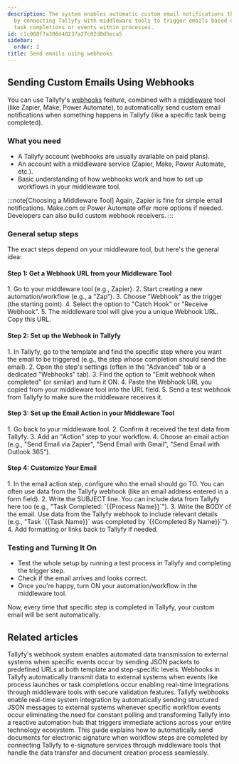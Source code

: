 ```yaml
---
description: The system enables automatic custom email notifications through webhooks
  by connecting Tallyfy with middleware tools to trigger emails based on specific
  task completions or events within processes.
id: c1c968f7a306d48237a27c02d8d5eca5
sidebar:
  order: 2
title: Send emails using webhooks
---
```



## Sending Custom Emails Using Webhooks

You can use Tallyfy's [webhooks](/products/pro/integrations/webhooks/) feature, combined with a [middleware](/products/pro/integrations/middleware/) tool (like Zapier, Make, Power Automate), to automatically send custom email notifications when something happens in Tallyfy (like a specific task being completed).

### What you need

- A Tallyfy account (webhooks are usually available on paid plans).
- An account with a middleware service (Zapier, Make, Power Automate, etc.).
- Basic understanding of how webhooks work and how to set up workflows in your middleware tool.

:::note[Choosing a Middleware Tool]
Again, Zapier is fine for simple email notifications. Make.com or Power Automate offer more options if needed. Developers can also build custom webhook receivers.
:::

### General setup steps

The exact steps depend on your middleware tool, but here's the general idea:

#### Step 1: Get a Webhook URL from your Middleware Tool

<Steps>
1. Go to your middleware tool (e.g., Zapier).
2. Start creating a new automation/workflow (e.g., a "Zap").
3. Choose "Webhook" as the trigger (the starting point).
4. Select the option to "Catch Hook" or "Receive Webhook".
5. The middleware tool will give you a unique Webhook URL. Copy this URL.
</Steps>

#### Step 2: Set up the Webhook in Tallyfy

<Steps>
1. In Tallyfy, go to the template and find the specific step where you want the email to be triggered (e.g., the step whose completion should send the email).
2. Open the step's settings (often in the "Advanced" tab or a dedicated "Webhooks" tab).
3. Find the option to "Emit webhook when completed" (or similar) and turn it ON.
4. Paste the Webhook URL you copied from your middleware tool into the URL field.
5. Send a test webhook from Tallyfy to make sure the middleware receives it.
</Steps>

#### Step 3: Set up the Email Action in your Middleware Tool

<Steps>
1. Go back to your middleware tool.
2. Confirm it received the test data from Tallyfy.
3. Add an "Action" step to your workflow.
4. Choose an email action (e.g., "Send Email via Zapier", "Send Email with Gmail", "Send Email with Outlook 365").
</Steps>

#### Step 4: Customize Your Email

<Steps>
1. In the email action step, configure who the email should go TO. You can often use data from the Tallyfy webhook (like an email address entered in a form field).
2. Write the SUBJECT line. You can include data from Tallyfy here too (e.g., "Task Completed: `{{Process Name}}`").
3. Write the BODY of the email. Use data from the Tallyfy webhook to include relevant details (e.g., "Task `{{Task Name}}` was completed by `{{Completed By Name}}`").
4. Add formatting or links back to Tallyfy if needed.
</Steps>

### Testing and Turning It On

- Test the whole setup by running a test process in Tallyfy and completing the trigger step.
- Check if the email arrives and looks correct.
- Once you're happy, turn ON your automation/workflow in the middleware tool.

Now, every time that specific step is completed in Tallyfy, your custom email will be sent automatically.


## Related articles
<CardGrid>
<LinkTitleCard header="<b>Webhooks > Details about webhooks</b>" href="/products/pro/integrations/webhooks/how-to-set-up-webhooks-in-tallyfy/" > Tallyfy's webhook system enables automated data transmission to external systems when specific events occur by sending JSON packets to predefined URLs at both template and step-specific levels. </LinkTitleCard>
<LinkTitleCard header="<b>Webhooks > Webhook scenarios</b>" href="/products/pro/integrations/webhooks/how-can-i-use-tallyfys-webhooks-feature/" > Webhooks in Tallyfy automatically transmit data to external systems when events like process launches or task completions occur enabling real-time integrations through middleware tools with secure validation features. </LinkTitleCard>
<LinkTitleCard header="<b>Integrations > Webhooks</b>" href="/products/pro/integrations/webhooks/" > Tallyfy webhooks enable real-time system integration by automatically sending structured JSON messages to external systems whenever specific workflow events occur eliminating the need for constant polling and transforming Tallyfy into a reactive automation hub that triggers immediate actions across your entire technology ecosystem. </LinkTitleCard>
<LinkTitleCard header="<b>Documents > Digital signatures using middleware</b>" href="/products/pro/documenting/documents/how-can-i-automate-document-signing-with-tallyfy/" > This guide explains how to automatically send documents for electronic signature when workflow steps are completed by connecting Tallyfy to e-signature services through middleware tools that handle the data transfer and document creation process seamlessly. </LinkTitleCard>
</CardGrid>